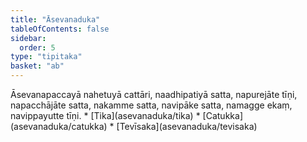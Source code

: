 ```yaml
---
title: "Āsevanaduka"
tableOfContents: false
sidebar:
  order: 5
type: "tipitaka"
basket: "ab"
---
```



<DynamicBreadcrumb />

<Division number="170">

<Paragraph number="599">
Āsevanapaccayā nahetuyā cattāri, naadhipatiyā satta, napurejāte tīṇi, napacchājāte satta, nakamme satta, navipāke satta, namagge ekaṃ, navippayutte tīṇi.

</Paragraph>
</Division>

<TableOfContents>
* [Tika](asevanaduka/tika)
* [Catukka](asevanaduka/catukka)
* [Tevīsaka](asevanaduka/tevisaka)
</TableOfContents>
